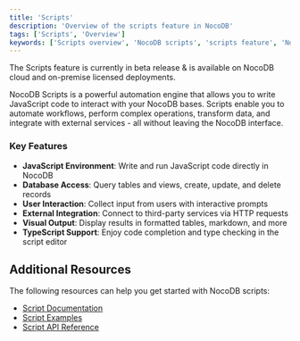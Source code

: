 ```yaml
---
title: 'Scripts'
description: 'Overview of the scripts feature in NocoDB'
tags: ['Scripts', 'Overview']
keywords: ['Scripts overview', 'NocoDB scripts', 'scripts feature', 'NocoDB automation']
---
```


<Callout type="note">
The Scripts feature is currently in beta release & is available on NocoDB cloud and on-premise licensed deployments.
</Callout>


NocoDB Scripts is a powerful automation engine that allows you to write JavaScript code to interact with your NocoDB bases. Scripts enable you to automate workflows, perform complex operations, transform data, and integrate with external services - all without leaving the NocoDB interface.

### Key Features

- **JavaScript Environment**: Write and run JavaScript code directly in NocoDB
- **Database Access**: Query tables and views, create, update, and delete records
- **User Interaction**: Collect input from users with interactive prompts
- **External Integration**: Connect to third-party services via HTTP requests
- **Visual Output**: Display results in formatted tables, markdown, and more
- **TypeScript Support**: Enjoy code completion and type checking in the script editor


## Additional Resources
The following resources can help you get started with NocoDB scripts:
- [Script Documentation](https://nocodb.com/docs/scripts)
- [Script Examples](https://nocodb.com/docs/scripts/examples/find-and-replace)
- [Script API Reference](https://nocodb.com/docs/scripts/api-reference/base)
